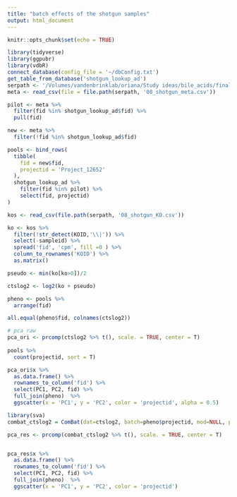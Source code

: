 ```yaml
---
title: "batch effects of the shotgun samples"
output: html_document
---
```


```r
knitr::opts_chunk$set(echo = TRUE)
```

```r
library(tidyverse)
library(ggpubr)
library(vdbR)
connect_database(config_file = '~/dbConfig.txt')
get_table_from_database('shotgun_lookup_ad')
serpath <- '/Volumes/vandenbrinklab/oriana/Study ideas/bile_acids/final_datasets/'
meta <- read_csv(file = file.path(serpath, '08_shotgun_meta.csv'))
```

```r
pilot <- meta %>% 
  filter(fid %in% shotgun_lookup_ad$fid) %>% 
  pull(fid)

new <- meta %>% 
  filter(!fid %in% shotgun_lookup_ad$fid)

pools <- bind_rows(
  tibble(
    fid = new$fid,
    projectid = 'Project_12652'
  ),
  shotgun_lookup_ad %>% 
    filter(fid %in% pilot) %>% 
    select(fid, projectid)
)

kos <- read_csv(file.path(serpath, '08_shotgun_KO.csv'))

ko <- kos %>% 
  filter(!str_detect(KOID,'\\|')) %>% 
  select(-sampleid) %>% 
  spread('fid', 'cpm', fill =0 ) %>% 
  column_to_rownames('KOID') %>% 
  as.matrix()

pseudo <- min(ko[ko>0])/2

ctslog2 <- log2(ko + pseudo)

pheno <- pools %>% 
  arrange(fid)

all.equal(pheno$fid, colnames(ctslog2))
```

```r
# pca raw
pca_ori <- prcomp(ctslog2 %>% t(), scale. = TRUE, center = T)
 
pools %>% 
  count(projectid, sort = T)

pca_ori$x %>% 
  as.data.frame() %>% 
  rownames_to_column('fid') %>%  
  select(PC1, PC2, fid) %>% 
  full_join(pheno)  %>% 
  ggscatter(x = 'PC1', y = 'PC2', color = 'projectid', alpha = 0.5)
```


```r
library(sva)
combat_ctslog2 = ComBat(dat=ctslog2, batch=pheno$projectid, mod=NULL, par.prior=FALSE, mean.only=TRUE,prior.plots=T )

pca_res <- prcomp(combat_ctslog2 %>% t(), scale. = TRUE, center = T)


pca_res$x %>% 
  as.data.frame() %>% 
  rownames_to_column('fid') %>% 
  select(PC1, PC2, fid) %>% 
  full_join(pheno)  %>% 
  ggscatter(x = 'PC1', y = 'PC2', color = 'projectid')

```

